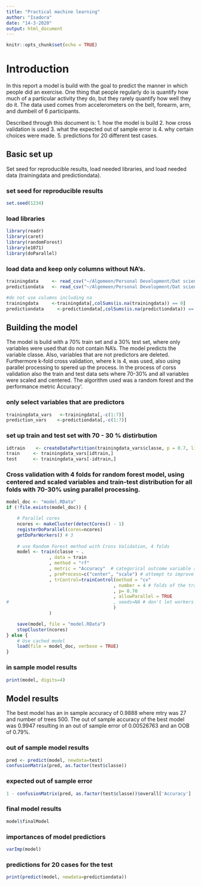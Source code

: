 ---
title: "Practical machine learning"
author: "Isadora"
date: "14-3-2020"
output: html_document
---

```{r setup, include=FALSE}
knitr::opts_chunk$set(echo = TRUE)
```

# Introduction
In this report a model is build with the goal to predict the manner in which people did an exercise. One thing that people regularly do is quantify how much of a particular activity they do, but they rarely quantify how well they do it. The data used comes from accelerometers on the belt, forearm, arm, and dumbell of 6 participants.

Described through this document is:
1. how the model is build
2. how cross validation is used
3. what the expected out of sample error is
4. why certain choices were made. 
5. predictions for 20 different test cases.

## Basic set up
Set seed for reproducible results, load needed libraries, and load needed data (trainingdata and predictiondata).

### set seed for reproducible results

```{r parameters, echo = T}
set.seed(1234)
```

### load libraries

```{r load libraries, echo = T}
library(readr)
library(caret)
library(randomForest)
library(e1071)
library(doParallel)
```

### load data and keep only columns without NA's.
```{r loading data, echo =T }

trainingdata     <- read_csv("~/Algemeen/Personal Development/Dat science certification/pml-training.csv")
predictiondata   <- read_csv("~/Algemeen/Personal Development/Dat science certification/pml-testing.csv")

#do not use columns including na
trainingdata     <-trainingdata[,colSums(is.na(trainingdata)) == 0]
predictiondata     <-predictiondata[,colSums(is.na(predictiondata)) == 0]
```

## Building the model
The model is build with a 70% train set and a 30% test set, where only variables were used that do not contain NA's. The model predicts the variable classe.
Also, variables that are not predictors are deleted. 
Furthermore k-fold cross validation, where k is 4, was used, also using parallel processing to spered up the process.
In the process of corss validation also the train and test data sets where 70-30% and all variables were scaled and centered.
The algorithm used was a random forest and the performance metric Áccuracy'.


### only select variables that are predictors
```{r select vars, echo =T }
trainingdata_vars   <-trainingdata[,-c(1:7)]
prediction_vars    <-predictiondata[,-c(1:7)]
```

### set up train and test set with 70 - 30 % distirbution

```{r train test set, echo =T }
idtrain    <- createDataPartition(trainingdata_vars$classe, p = 0.7, list = FALSE)
train     <- trainingdata_vars[idtrain,]
test      <- trainingdata_vars[-idtrain,]
```


### Cross validation with 4 folds for random forest model, using centered and scaled variables and train-test distribution for all folds with 70-30% using parallel processing.
```{r cross validation, echo =T }
model_doc <- "model.RData"
if (!file.exists(model_doc)) {

    # Parallel cores  
    ncores <- makeCluster(detectCores() - 1)
    registerDoParallel(cores=ncores)
    getDoParWorkers() # 3    
    
    # use Random Forest method with Cross Validation, 4 folds
    model <- train(classe ~ .
                , data = train
                , method = "rf"
                , metric = "Accuracy"  # categorical outcome variable so choose accuracy
                , preProcess=c("center", "scale") # attempt to improve accuracy by normalising
                , trControl=trainControl(method = "cv"
                                        , number = 4 # folds of the training data
                                        , p= 0.70
                                        , allowParallel = TRUE 
#                                       , seeds=NA # don't let workers set seed 
                                        )
                )

    save(model, file = "model.RData")
    stopCluster(ncores)
} else {
    # Use cached model  
    load(file = model_doc, verbose = TRUE)
}
```

### in sample model results
```{r model results, echo =T }
print(model, digits=4)
```

## Model results
The best model has an in sample accuracy of 0.9888 where mtry was 27 and number of trees 500.
The out of sample accuracy of the best model was 0.9947 resulting in an out of sample error of 0.00526763 and an OOB of 0.79%.

### out of sample model results
```{r testing model, echo =T }
pred <- predict(model, newdata=test)
confusionMatrix(pred, as.factor(test$classe))
```

### expected out of sample error
```{r out of sample error, echo =T }
1 - confusionMatrix(pred, as.factor(test$classe))$overall['Accuracy']
```

### final model results
```{r final model, echo =T }
model$finalModel
```

### importances of model predictiors
```{r importances, echo =T }
varImp(model)
```

### predictions for 20 cases for the test
```{r predictions, echo =T }
print(predict(model, newdata=predictiondata))
```
